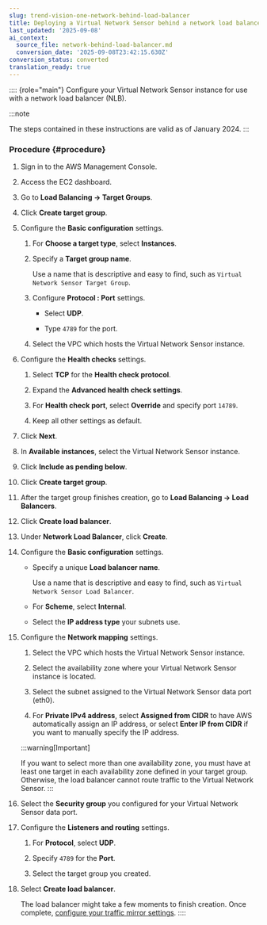 ```yaml
---
slug: trend-vision-one-network-behind-load-balancer
title: Deploying a Virtual Network Sensor behind a network load balancer
last_updated: '2025-09-08'
ai_context:
  source_file: network-behind-load-balancer.md
  conversion_date: '2025-09-08T23:42:15.630Z'
conversion_status: converted
translation_ready: true
---
```


:::: {role="main"}
Configure your Virtual Network Sensor instance for use with a network load balancer (NLB).

:::note

The steps contained in these instructions are valid as of January 2024.
:::

### Procedure {#procedure}

1.  Sign in to the AWS Management Console.

2.  Access the EC2 dashboard.

3.  Go to **Load Balancing → Target Groups**.

4.  Click **Create target group**.

5.  Configure the **Basic configuration** settings.

    1.  For **Choose a target type**, select **Instances**.

    2.  Specify a **Target group name**.

        Use a name that is descriptive and easy to find, such as `Virtual Network Sensor Target Group`.

    3.  Configure **Protocol : Port** settings.

        - Select **UDP**.

        - Type `4789` for the port.

    4.  Select the VPC which hosts the Virtual Network Sensor instance.

6.  Configure the **Health checks** settings.

    1.  Select **TCP** for the **Health check protocol**.

    2.  Expand the **Advanced health check settings**.

    3.  For **Health check port**, select **Override** and specify port `14789`.

    4.  Keep all other settings as default.

7.  Click **Next**.

8.  In **Available instances**, select the Virtual Network Sensor instance.

9.  Click **Include as pending below**.

10. Click **Create target group**.

11. After the target group finishes creation, go to **Load Balancing → Load Balancers**.

12. Click **Create load balancer**.

13. Under **Network Load Balancer**, click **Create**.

14. Configure the **Basic configuration** settings.

    - Specify a unique **Load balancer name**.

      Use a name that is descriptive and easy to find, such as `Virtual Network Sensor Load Balancer`.

    - For **Scheme**, select **Internal**.

    - Select the **IP address type** your subnets use.

15. Configure the **Network mapping** settings.

    1.  Select the VPC which hosts the Virtual Network Sensor instance.

    2.  Select the availability zone where your Virtual Network Sensor instance is located.

    3.  Select the subnet assigned to the Virtual Network Sensor data port (eth0).

    4.  For **Private IPv4 address**, select **Assigned from CIDR** to have AWS automatically assign an IP address, or select **Enter IP from CIDR** if you want to manually specify the IP address.

    :::warning[Important]

    If you want to select more than one availability zone, you must have at least one target in each availability zone defined in your target group. Otherwise, the load balancer cannot route traffic to the Virtual Network Sensor.
    :::

16. Select the **Security group** you configured for your Virtual Network Sensor data port.

17. Configure the **Listeners and routing** settings.

    1.  For **Protocol**, select **UDP**.

    2.  Specify `4789` for the **Port**.

    3.  Select the target group you created.

18. Select **Create load balancer**.

    The load balancer might take a few moments to finish creation. Once complete, [configure your traffic mirror settings](network-sensor-traffic-mirror.mdx).
::::
